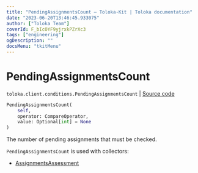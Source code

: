 ```yaml
---
title: "PendingAssignmentsCount — Toloka-Kit | Toloka documentation"
date: "2023-06-20T13:46:45.933075"
author: ["Toloka Team"]
coverId: F_bIcOYF9yjrxkPZrXc3
tags: ["engineering"]
ogDescription: ""
docsMenu: "tkitMenu"
---
```


# PendingAssignmentsCount

`toloka.client.conditions.PendingAssignmentsCount` | [Source code](https://github.com/Toloka/toloka-kit/blob/v1.2.0/src/client/conditions.py#L242)

```python
PendingAssignmentsCount(
    self,
    operator: CompareOperator,
    value: Optional[int] = None
)
```

The number of pending assignments that must be checked.

`PendingAssignmentsCount` is used with collectors:
- [AssignmentsAssessment](/docs/toloka-kit/reference/toloka.client.collectors.AssignmentsAssessment)